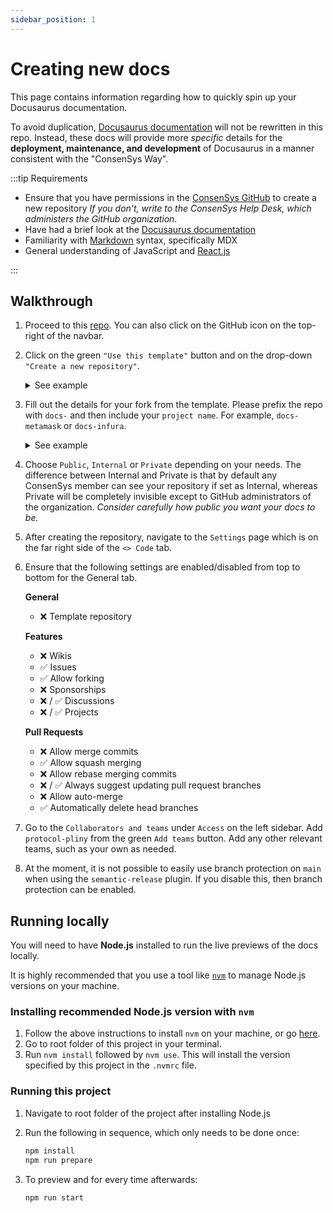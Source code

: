 ```yaml
---
sidebar_position: 1
---
```


# Creating new docs

This page contains information regarding how to quickly spin up your Docusaurus documentation.

To avoid duplication, [Docusaurus documentation](https://docusaurus.io/docs) will not be rewritten in this repo. Instead, these docs will provide more _specific_ details for the **deployment, maintenance, and development** of Docusaurus in a manner consistent with the "ConsenSys Way".

:::tip Requirements

- Ensure that you have permissions in the [ConsenSys GitHub](https://github.com/ConsenSys) to create a new repository _If you don't, write to the ConsenSys Help Desk, which administers the GitHub organization._
- Have had a brief look at the [Docusaurus documentation](https://docusaurus.io/docs)
- Familiarity with [Markdown](https://mdxjs.com/) syntax, specifically MDX
- General understanding of JavaScript and [React.js](https://reactjs.org/)

:::

## Walkthrough

1. Proceed to this [repo](https://github.com/ConsenSys/docs-template). You can also click on the GitHub icon on the top-right of the navbar.

2. Click on the green `"Use this template"` button and on the drop-down `"Create a new repository"`.

   <details>
     <summary>See example</summary>
     <div>
       <img
         src={require("./img/useThisTemplate.png").default}
         alt="useThisTemplate"
       />
     </div>
   </details>

3. Fill out the details for your fork from the template. Please prefix the repo with `docs-` and then include your `project name`. For example, `docs-metamask` or `docs-infura`.

   <details>
     <summary>See example</summary>
     <div>
       <img
         src={require("./img/createNewRepository.png").default}
         alt="createNewRepository"
       />
     </div>
   </details>

4. Choose `Public`, `Internal` or `Private` depending on your needs. The difference between Internal and Private is that by default any ConsenSys member can see your repository if set as Internal, whereas Private will be completely invisible except to GitHub administrators of the organization. _Consider carefully how public you want your docs to be._

5. After creating the repository, navigate to the `Settings` page which is on the far right side of the `<> Code` tab.

6. Ensure that the following settings are enabled/disabled from top to bottom for the General tab.

   **General**

   - ❌ Template repository

   **Features**

   - ❌ Wikis
   - ✅ Issues
   - ✅ Allow forking
   - ❌ Sponsorships
   - ❌ / ✅ Discussions
   - ❌ / ✅ Projects

   **Pull Requests**

   - ❌ Allow merge commits
   - ✅ Allow squash merging
   - ❌ Allow rebase merging commits
   - ❌ / ✅ Always suggest updating pull request branches
   - ❌ Allow auto-merge
   - ✅ Automatically delete head branches

7. Go to the `Collaborators and teams` under `Access` on the left sidebar. Add `protocol-pliny` from the green `Add teams` button. Add any other relevant teams, such as your own as needed.

8. At the moment, it is not possible to easily use branch protection on `main` when using the `semantic-release` plugin. If you disable this, then branch protection can be enabled.

## Running locally

You will need to have **Node.js** installed to run the live previews of the docs locally.

It is highly recommended that you use a tool like [`nvm`](https://github.com/nvm-sh/nvm#installing-and-updating) to manage Node.js versions on your machine.

### Installing recommended Node.js version with `nvm`

1. Follow the above instructions to install `nvm` on your machine, or go [here](https://github.com/nvm-sh/nvm#installing-and-updating).
2. Go to root folder of this project in your terminal.
3. Run `nvm install` followed by `nvm use`. This will install the version specified by this project in the `.nvmrc` file.

### Running this project

1. Navigate to root folder of the project after installing Node.js
2. Run the following in sequence, which only needs to be done once:

   ```bash
   npm install
   npm run prepare
   ```

3. To preview and for every time afterwards:
   ```bash
   npm run start
   ```
